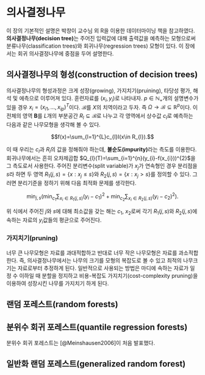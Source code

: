 # 의사결정나무 {#trees}

이 장의 기본적인 설명은 박창이 교수님 외 R을 이용한 데이터마이닝 책을 참고하였다. **의사결정나무(decision tree)**는 주어진 입력값에 대해 출력값을 예측하는 모형으로써 분류나무(classification trees)와 회귀나무(regression trees) 모형이 있다. 이 장에서는 회귀 의사결정나무에 중점을 두어 설명한다.

## 의사결정나무의 형성(construction of decision trees)

의사결정나무의 형성과정은 크게 성장(growing), 가지치기(pruining), 타당성 평가, 해석 및 에측으로 이루어져 있다. 훈련자료를 $(x_{i}, y_{i})$로 나타내자. $p \in \mathbb{N}_{+}$개의 설명변수가 있을 경우 $x_{i}=(x_{i1}, \ldots, x_{ip})^{T}$이다. $\mathcal{B}$를 $X$의 치역이라고 두자. 즉 $\Omega \rightarrow \mathcal{B} \subseteq \mathbb{R}^{p}$이다. 이 전체의 영역 $\mathbf{B}$를 $L$개의 부분공간 $R_{l}\subseteq \mathcal{B}$로 나누고 각 영역에서 상수값 $c_{l}$로 예측하는 다음과 같은 나무모형을 생각해 볼 수 있다.

$$f(x)=\sum_{l=1}^{L}c_{l}I(x\in R_{l}).$$

이 때 우리는 $c_{l}$과 $R_{l}$의 값을 정해줘야 하는데, **불순도(impurity)**라는 측도를 이용한다. 회귀나무에서는 흔히 오차제곱합 $Q_{l}(T)=\sum_{i=1}^{n}(y_{i}-f(x_{i}))^{2}$을 그 측도로서 사용한다. 주어진 분리변수(split variable)가 $x_{j}$가 연속형인 경우 분리점을 $s$라 하면 두 영역 $R_{1}(j,s)=\{ x: x_{j} \leq s\}$와 $R_{2}(j,s)=\{ x: x_{j} > s\}$를 정의할 수 있다. 그러면 분리기준을 정하기 위해 다음 최적화 문제를 생각한다.

$$\min_{j,s}(\min_{c_{1}}\sum_{x_{i}\in R_{1}(j,s)}(y_{i}-c_{1})^{2} + \min_{c_{2}}\sum_{x_{i}\in R_{2}(j,s)}(y_{i}-c_{2})^{2}).$$

위 식에서 주어진 $j$와 $s$에 대해 최소값을 갖는 해는 $c_{1}$, $x_{2}$로써 각기 $R_{1}(j,s)$와 $R_{2}(j,s)$에 속하는 자료의 $y_{i}$값들의 평균으로 주어진다.

### 가지치기(pruning)

너무 큰 나무모형은 자료를 과대적합하고 반대로 너무 작은 나무모형은 자료를 과소적합한다. 즉, 의사결정나무에서는 나무의 크기를 모형의 복잡도로 볼 수 있고 최적의 나무크기는 자료로부터 추정하게 된다. 일반적으로 사용되는 방법은 마디에 속하는 자료가 일정 수 이하일 때 분할을 정지하고 비용-복잡도 가지치기(cost-complexity pruning)을 이용하여 성장시킨 나무를 가지치기 하게 된다.

## 랜덤 포레스트(random forests)

## 분위수 회귀 포레스트(quantile regression forests)

분위수 회귀 포레스트는 [@Meinshausen2006]이 처음 발표했다.

## 일반화 랜덤 포레스트(generalized random forest)
